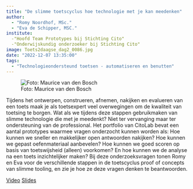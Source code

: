 ```yaml
---
title: "De slimme toetscyclus hoe technologie met je kan meedenken"
author:
  - "Romy Noordhof, MSc."
  - "Eva de Schipper, MSC."
institute: 
  -"Hoofd Team Prototypes bij Stichting Cito"
  -"Onderwijskundig onderzoeker bij Stichting Cito" 
image: Toets2daagse_dag2_0086.jpg
date: "2022-12-07 13:35:00"
tags: 
  - "Technologieondersteund toetsen - automatiseren en benutten"
---
```


::: {.column-margin}
![Foto: Maurice van den Bosch](Toets2daagse_dag2_0086.jpg)
:::

Tijdens het ontwerpen, construeren, afnemen, nakijken en evalueren van een toets maak je als toetsexpert veel overwegingen om de kwaliteit van toetsing te borgen. Wat als we tijdens deze stappen gebruikmaken van slimme technologie die met je meedenkt? Niet ter vervanging maar ter ondersteuning van de professional. Het portfolio van CitoLab bevat een aantal prototypes waarmee vragen onderzocht kunnen worden als: Hoe kunnen we sneller en makkelijker open antwoorden nakijken? Hoe kunnen we gepast oefenmateriaal aanbevelen? Hoe kunnen we goed scoren op basis van toetswijsheid (alleen) voorkomen? En hoe kunnen we de analyse na een toets inzichtelijker maken? Bij deze onderzoeksvragen tonen Romy en Eva voor de verschillende stappen in de toetscyclus proof of concepts van slimme tooling, en zie je hoe ze deze vragen denken te beantwoorden.


[Video](https://tilburguniversity.cloud.panopto.eu/Panopto/Pages/Viewer.aspx?id=1403ad31-ecd5-4cab-8d06-af6a010eea3c){.btn .btn-primary}
[Slides](https://tilburguniversity.cloud.panopto.eu/Panopto/Pages/Viewer.aspx?id=1403ad31-ecd5-4cab-8d06-af6a010eea3c){.btn .btn-primary}
